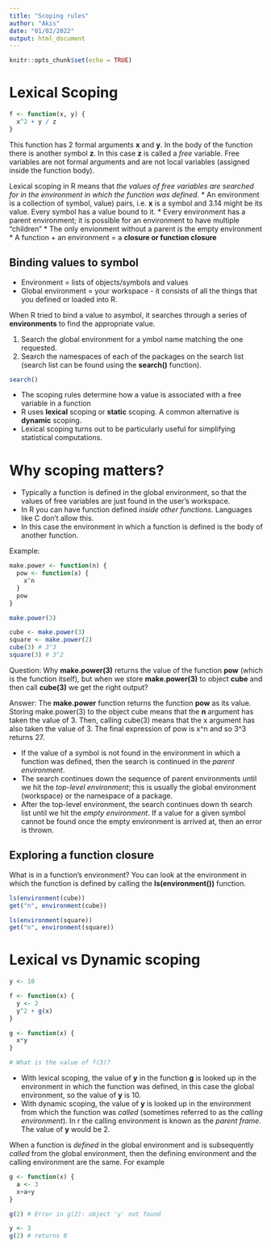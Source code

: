 ```yaml
---
title: "Scoping rules"
author: "Akis"
date: "01/02/2022"
output: html_document
---
```


```r
knitr::opts_chunk$set(echo = TRUE)
```

# Lexical Scoping

```r
f <- function(x, y) {
  x^2 + y / z
}
```

This function has 2 formal arguments **x** and **y**. In the body of the function there is another symbol **z**. In this case **z** is called a *free* variable. Free variables are not formal arguments and are not local variables (assigned inside the function body).

Lexical scoping in R means that 
*the values of free variables are searched for in the environment in which the function was defined.*
* An environment is a collection of symbol, value) pairs, i.e. **x** is a symbol and 3.14 might be its value. Every symbol has a value bound to it.
* Every environment has a parent environment; it is possible for an environment to have multiple "children"
* The only envionment without a parent is the empty environment
* A function + an environment = a **closure or function closure**

## Binding values to symbol

* Environment = lists of objects/symbols and values
* Global environment = your workspace - it consists of all the things that you defined or loaded into R.

When R tried to bind a value to asymbol, it searches through a series of **environments** to find the appropriate value.

1. Search the global environment for a ymbol name matching the one requested.
2. Search the namespaces of each of the packages on the search list (search list can be found using the **search()** function).

```r
search()
```

* The scoping rules determine how a value is associated with a free variable in a function
* R uses **lexical** scoping or **static** scoping. A common alternative is **dynamic** scoping.
* Lexical scoping turns out to be particularly useful for simplifying statistical computations.

# Why scoping matters?

* Typically a function is defined in the global environment, so that the values of free variables are just found in the user's workspace.
* In R you can have function defined *inside other functions*. Languages like C don't allow this.
* In this case the environment in which a function is defined is the body of another function.

Example:
```r
make.power <- function(n) {
  pow <- function(x) {
    x^n
  }
  pow
}

make.power(3)

cube <- make.power(3)
square <- make.power(2)
cube(3) # 3^3
square(3) # 3^2
```

Question: Why **make.power(3)** returns the value of the function **pow** (which is the function itself), but when we store **make.power(3)** to object **cube** and then call **cube(3)** we get the right output?

Answer:  The **make.power** function returns the function **pow** as its value. Storing make.power(3) to the object cube means that the **n** argument has taken the value of 3. Then, calling cube(3) means that the x argument has also taken the value of 3. The final expression of pow is x^n and so 3^3 returns 27.


* If the value of a symbol is not found in the environment in which a function was defined, then the search is continued in the *parent environment*.
* The search continues down the sequence of parent environments until we hit the *top-level environment*; this is usually the global environment (workspace) or the namespace of a package.
* After the top-level environment, the search continues down th search list until we hit the *empty environment*. If a value for a given symbol cannot be found once the empty environment is arrived at, then an error is thrown.

## Exploring a function closure

What is in a function's environment? You can look at the environment in which the function is defined by calling the **ls(environment())** function.

```r
ls(environment(cube))
get("n", environment(cube))

ls(environment(square))
get("n", environment(square))
```

# Lexical vs Dynamic scoping

```r
y <- 10

f <- function(x) {
  y <- 2
  y^2 + g(x)
}

g <- function(x) {
  x*y
}

# What is the value of f(3)?
```

* With lexical scoping, the value of **y** in the function **g** is looked up in the environment in which the function was defined, in this case the global environment, so the value of **y** is 10.
* With dynamic scoping, the value of **y** is looked up in the environment from which the function was *called* (sometimes referred to as the *calling environment*). In r the calling environment is known as the *parent frame*. The value of **y** would be 2.

When a function is *defined* in the global environment and is subsequently *called* from the global environment, then the defining environment and the calling environment are the same. For example

```r
g <- function(x) {
  a <- 3
  x+a+y
}

g(2) # Error in g(2): object 'y' not found

y <- 3
g(2) # returns 8
```



